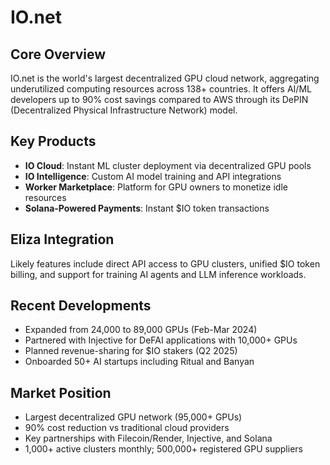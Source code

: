 # IO.net

## Core Overview

IO.net is the world's largest decentralized GPU cloud network, aggregating underutilized computing resources across 138+ countries. It offers AI/ML developers up to 90% cost savings compared to AWS through its DePIN (Decentralized Physical Infrastructure Network) model.

## Key Products

- **IO Cloud**: Instant ML cluster deployment via decentralized GPU pools
- **IO Intelligence**: Custom AI model training and API integrations
- **Worker Marketplace**: Platform for GPU owners to monetize idle resources
- **Solana-Powered Payments**: Instant $IO token transactions

## Eliza Integration

Likely features include direct API access to GPU clusters, unified $IO token billing, and support for training AI agents and LLM inference workloads.

## Recent Developments

- Expanded from 24,000 to 89,000 GPUs (Feb-Mar 2024)
- Partnered with Injective for DeFAI applications with 10,000+ GPUs
- Planned revenue-sharing for $IO stakers (Q2 2025)
- Onboarded 50+ AI startups including Ritual and Banyan

## Market Position

- Largest decentralized GPU network (95,000+ GPUs)
- 90% cost reduction vs traditional cloud providers
- Key partnerships with Filecoin/Render, Injective, and Solana
- 1,000+ active clusters monthly; 500,000+ registered GPU suppliers
